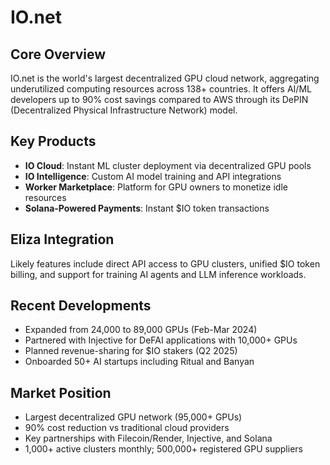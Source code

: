 # IO.net

## Core Overview

IO.net is the world's largest decentralized GPU cloud network, aggregating underutilized computing resources across 138+ countries. It offers AI/ML developers up to 90% cost savings compared to AWS through its DePIN (Decentralized Physical Infrastructure Network) model.

## Key Products

- **IO Cloud**: Instant ML cluster deployment via decentralized GPU pools
- **IO Intelligence**: Custom AI model training and API integrations
- **Worker Marketplace**: Platform for GPU owners to monetize idle resources
- **Solana-Powered Payments**: Instant $IO token transactions

## Eliza Integration

Likely features include direct API access to GPU clusters, unified $IO token billing, and support for training AI agents and LLM inference workloads.

## Recent Developments

- Expanded from 24,000 to 89,000 GPUs (Feb-Mar 2024)
- Partnered with Injective for DeFAI applications with 10,000+ GPUs
- Planned revenue-sharing for $IO stakers (Q2 2025)
- Onboarded 50+ AI startups including Ritual and Banyan

## Market Position

- Largest decentralized GPU network (95,000+ GPUs)
- 90% cost reduction vs traditional cloud providers
- Key partnerships with Filecoin/Render, Injective, and Solana
- 1,000+ active clusters monthly; 500,000+ registered GPU suppliers
